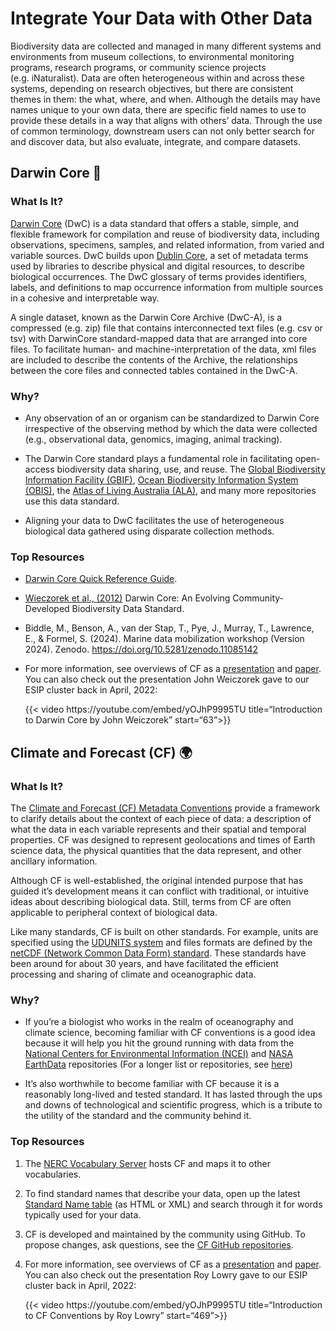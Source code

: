 # Integrate Your Data with Other Data

Biodiversity data are collected and managed in many different systems and environments from museum collections, to environmental monitoring programs, research programs, or community science projects (e.g. iNaturalist). Data are often heterogeneous within and across these systems, depending on research objectives, but there are consistent themes in them: the what, where, and when. Although the details may have names unique to your own data, there are specific field names to use to provide these details in a way that aligns with others’ data. Through the use of common terminology, downstream users can not only better search for and discover data, but also evaluate, integrate, and compare datasets.

## Darwin Core 🐘

### What Is It? 

[Darwin Core](https://dwc.tdwg.org) (DwC) is a data standard that offers a stable, simple, and flexible framework for compilation and reuse of biodiversity data, including observations, specimens, samples, and related information, from varied and variable sources. DwC builds upon [Dublin Core](https://esipfed.github.io/bds-primer-best-practices/MAKE_YOUR_DATA_INTERNET_READY.html#dublin-core), a set of metadata terms used by libraries to describe physical and digital resources, to describe biological occurrences. The DwC glossary of terms provides identifiers, labels, and definitions to map occurrence information from multiple sources in a cohesive and interpretable way. 

A single dataset, known as the Darwin Core Archive (DwC-A), is a compressed (e.g. zip) file that contains interconnected text files (e.g. csv or tsv) with DarwinCore standard-mapped data that are arranged into core files. To facilitate human- and machine-interpretation of the data, xml files are included to describe the contents of the Archive, the relationships between the core files and connected tables contained in the DwC-A.

### Why?

-   Any observation of an or organism can be standardized to Darwin Core irrespective of the observing method by which the data were collected (e.g., observational data, genomics, imaging, animal tracking). 

-   The Darwin Core standard plays a fundamental role in facilitating open-access biodiversity data sharing, use, and reuse. The [Global Biodiversity Information Facility (GBIF)](https://www.gbif.org/), [Ocean Biodiversity Information System (OBIS)](http://www.obis.org), the [Atlas of Living Australia (ALA)](https://www.ala.org.au/), and many more repositories use this data standard.

-   Aligning your data to DwC facilitates the use of heterogeneous biological data gathered using disparate collection methods.

### **Top Resources**

-   [Darwin Core Quick Reference Guide](https://dwc.tdwg.org/terms/).

-   [Wieczorek et al., (2012)](https://doi.org/10.1371/journal.pone.0029715) Darwin Core: An Evolving Community-Developed Biodiversity Data Standard.

-   Biddle, M., Benson, A., van der Stap, T., Pye, J., Murray, T., Lawrence, E., & Formel, S. (2024). Marine data mobilization workshop (Version 2024). Zenodo. <https://doi.org/10.5281/zenodo.11085142>

-   For more information, see overviews of CF as a [presentation](https://cfconventions.org/Data/cf-documents/overview/viewgraphs.pdf) and [paper](https://cfconventions.org/Data/cf-documents/overview/article.pdf). You can also check out the presentation John Weiczorek gave to our ESIP cluster back in April, 2022:

    {{< video https://youtube.com/embed/yOJhP9995TU title="Introduction to Darwin Core by John Weiczorek" start="63">}}

## Climate and Forecast (CF) 🌍

### What Is It?

The [Climate and Forecast (CF) Metadata Conventions](https://cfconventions.org) provide a framework to clarify details about the context of each piece of data: a description of what the data in each variable represents and their spatial and temporal properties. CF was designed to represent geolocations and times of Earth science data, the physical quantities that the data represent, and other ancillary information.

Although CF is well-established, the original intended purpose that has guided it's development means it can conflict with traditional, or intuitive ideas about describing biological data. Still, terms from CF are often applicable to peripheral context of biological data.

Like many standards, CF is built on other standards. For example, units are specified using the [UDUNITS system](https://cfconventions.org/faq.html#units-in-cf-udunits) and files formats are defined by the [netCDF (Network Common Data Form) standard](https://www.ogc.org/publications/standard/netcdf/). These standards have been around for about 30 years, and have facilitated the efficient processing and sharing of climate and oceanographic data.

### Why?

-   If you’re a biologist who works in the realm of oceanography and climate science, becoming familiar with CF conventions is a good idea because it will help you hit the ground running with data from the [National Centers for Environmental Information (NCEI)](https://www.ncei.noaa.gov/) and [NASA EarthData](https://www.earthdata.nasa.gov/) repositories (For a longer list or repositories, see [here](https://cfconventions.org/projects-activities.html))

-   It's also worthwhile to become familiar with CF because it is a reasonably long-lived and tested standard. It has lasted through the ups and downs of technological and scientific progress, which is a tribute to the utility of the standard and the community behind it.

### **Top Resources**

1.  The [NERC Vocabulary Server](https://vocab.nerc.ac.uk/) hosts CF and maps it to other vocabularies. 

2.  To find standard names that describe your data, open up the latest [Standard Name table](https://cfconventions.org/vocabularies.html) (as HTML or XML) and search through it for words typically used for your data.

3.  CF is developed and maintained by the community using GitHub. To propose changes, ask questions, see the [CF GitHub repositories](https://github.com/cf-convention).

4.  For more information, see overviews of CF as a [presentation](https://cfconventions.org/Data/cf-documents/overview/viewgraphs.pdf) and [paper](https://cfconventions.org/Data/cf-documents/overview/article.pdf). You can also check out the presentation Roy Lowry gave to our ESIP cluster back in April, 2022:

    {{< video https://youtube.com/embed/yOJhP9995TU title="Introduction to CF Conventions by Roy Lowry" start="469">}}
